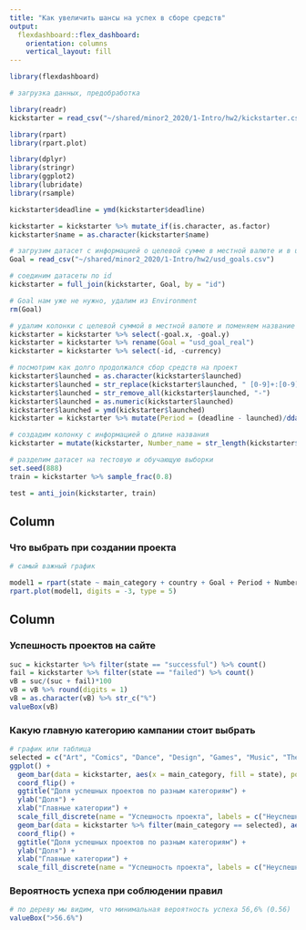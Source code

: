 ```yaml
---
title: "Как увеличить шансы на успех в сборе средств"
output: 
  flexdashboard::flex_dashboard:
    orientation: columns
    vertical_layout: fill
---
```


```r
library(flexdashboard)

# загрузка данных, предобработка 

library(readr)
kickstarter = read_csv("~/shared/minor2_2020/1-Intro/hw2/kickstarter.csv")

library(rpart)
library(rpart.plot)

library(dplyr)
library(stringr)
library(ggplot2)
library(lubridate)
library(rsample)

kickstarter$deadline = ymd(kickstarter$deadline)

kickstarter = kickstarter %>% mutate_if(is.character, as.factor)
kickstarter$name = as.character(kickstarter$name)

# загрузим датасет с информацией о целевой сумме в местной валюте и в usd
Goal = read_csv("~/shared/minor2_2020/1-Intro/hw2/usd_goals.csv")

# соединим датасеты по id
kickstarter = full_join(kickstarter, Goal, by = "id") 

# Goal нам уже не нужно, удалим из Environment
rm(Goal)

# удалим колонки с целевой суммой в местной валюте и поменяем название колонки с валютой в usd
kickstarter = kickstarter %>% select(-goal.x, -goal.y)
kickstarter = kickstarter %>% rename(Goal = "usd_goal_real")
kickstarter = kickstarter %>% select(-id, -currency)

# посмотрим как долго продолжался сбор средств на проект
kickstarter$launched = as.character(kickstarter$launched)
kickstarter$launched = str_replace(kickstarter$launched, " [0-9]+:[0-9]+:[0-9]+", "")
kickstarter$launched = str_remove_all(kickstarter$launched, "-")
kickstarter$launched = as.numeric(kickstarter$launched)
kickstarter$launched = ymd(kickstarter$launched)
kickstarter = kickstarter %>% mutate(Period = (deadline - launched)/ddays(1))

# создадим колонку с информацией о длине названия
kickstarter = mutate(kickstarter, Number_name = str_length(kickstarter$name))

# разделим датасет на тестовую и обучающую выборки
set.seed(888)
train = kickstarter %>% sample_frac(0.8)

test = anti_join(kickstarter, train)
```

Column {data-width=550}
-----------------------------------------------------------------------

### Что выбрать при создании проекта

```r
# самый важный график

model1 = rpart(state ~ main_category + country + Goal + Period + Number_name, data = train)
rpart.plot(model1, digits = -3, type = 5)
```

Column {data-width=450}
-----------------------------------------------------------------------

### Успешность проектов на сайте

```r
suc = kickstarter %>% filter(state == "successful") %>% count()
fail = kickstarter %>% filter(state == "failed") %>% count()
vB = suc/(suc + fail)*100 
vB = vB %>% round(digits = 1)
vB = as.character(vB) %>% str_c("%")
valueBox(vB)
```

### Какую главную категорию кампании стоит выбрать

```r
# график или таблица
selected = c("Art", "Comics", "Dance", "Design", "Games", "Music", "Theater")
ggplot() +
  geom_bar(data = kickstarter, aes(x = main_category, fill = state), position = "fill", alpha = 0.5) +
  coord_flip() +
  ggtitle("Доля успешных проектов по разным категориям") +
  ylab("Доля") +
  xlab("Главные категории") +
  scale_fill_discrete(name = "Успешность проекта", labels = c("Неуспешный", "Успешный")) +
  geom_bar(data = kickstarter %>% filter(main_category == selected), aes(x = main_category, fill = state), position = "fill") +
  coord_flip() +
  ggtitle("Доля успешных проектов по разным категориям") +
  ylab("Доля") +
  xlab("Главные категории") +
  scale_fill_discrete(name = "Успешность проекта", labels = c("Неуспешный", "Успешный"))

```


### Вероятность успеха при соблюдении правил

```r
# по дереву мы видим, что минимальная вероятность успеха 56,6% (0.56)
valueBox(">56.6%")
```

